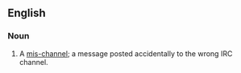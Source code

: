 ==English==

===Noun===
{{en-noun}}

# {{context|Internet|nonstandard}} A [[mis-]][[channel]]; a message posted accidentally to the wrong IRC channel.
